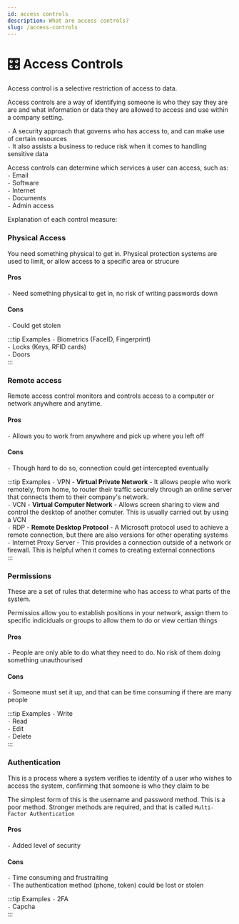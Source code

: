 ```yaml
---
id: access controls
description: What are access controls?
slug: /access-controls
---
```


# 🎛️ Access Controls


Access control is a selective restriction of access to data. <br />

Access controls are a way of identifying someone is who they say they are are and what information or data they are allowed to access and use within a company setting. <br />

` - ` A security approach that governs who has access to, and can make use of certain resources <br />
` - ` It also assists a business to reduce risk when it comes to handling sensitive data <br />

Access controls can determine which services a user can access, such as: <br />
` - ` Email <br />
` - ` Software <br />
` - ` Internet <br />
` - ` Documents <br />
` - ` Admin access <br />

Explanation of each control measure: 

### Physical Access
You need something physical to get in. Physical protection systems are used to limit, or allow access to a specific area or strucure <br />

#### Pros
` - ` Need something physical to get in, no risk of writing passwords down

#### Cons
` - ` Could get stolen

:::tip Examples
` - ` Biometrics (FaceID, Fingerprint) <br />
` - ` Locks (Keys, RFID cards) <br />
` - ` Doors <br />
:::

### Remote access

Remote access control monitors and controls access to a computer or network anywhere and anytime. 

#### Pros
` - ` Allows you to work from anywhere and pick up where you left off

#### Cons
` - ` Though hard to do so, connection could get intercepted eventually

:::tip Examples
` - ` VPN - **Virtual Private Network** - It allows people who work remotely, from home, to router their traffic securely through an online server that connects them to their company's network. <br />
` - ` VCN - **Virtual Computer Network** - Allows screen sharing to view and control the desktop of another comuter. This is usually carried out by using a VCN <br />
` - ` RDP - **Remote Desktop Protocol** - A Microsoft protocol used to achieve a remote connection, but there are also versions for other operating systems <br />
` - ` Internet Proxy Server - This provides a connection outside of a network or firewall. This is helpful when it comes to creating external connections <br />
:::

### Permissions
These are a set of rules that determine who has access to what parts of the system. <br />

Permissios allow you to establish positions in your network, assign them to specific indiciduals or groups to allow them to do or view certian things <br />

#### Pros
` - ` People are only able to do what they need to do. No risk of them doing something unauthourised

#### Cons
` - ` Someone must set it up, and that can be time consuming if there are many people

:::tip Examples
` - ` Write <br />
` - ` Read <br />
` - ` Edit <br />
` - `  Delete <br />
:::

### Authentication
This is a process where a system verifies te identity of a user who wishes to access the system, confirming that someone is who they claim to be <br />

The simplest form of this is the username and password method. This is a poor method. Stronger methods are required, and that is called `Multi-Factor Authentication` <br />

#### Pros
` - ` Added level of security

#### Cons
` - ` Time consuming and frustraiting <br />
` - ` The authentication method (phone, token) could be lost or stolen

:::tip Examples
` - ` 2FA <br />
` - ` Capcha <br />
:::
